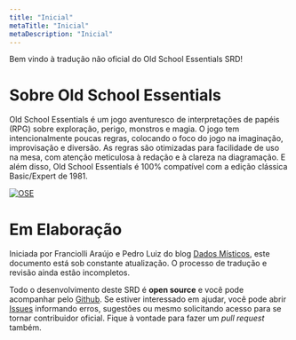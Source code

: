 ```yaml
---
title: "Inicial"
metaTitle: "Inicial"
metaDescription: "Inicial"
---
```


Bem vindo à tradução não oficial do Old School Essentials SRD!

# Sobre Old School Essentials
Old School Essentials é um jogo aventuresco de interpretações de papéis (RPG) sobre exploração, perigo, monstros e magia. O jogo tem intencionalmente poucas regras, colocando o foco do jogo na imaginação, improvisação e diversão. As regras são otimizadas para facilidade de uso na mesa, com atenção meticulosa à redação e à clareza na diagramação. E além disso, Old School Essentials é 100% compatível com a edição clássica Basic/Expert de 1981.

[![OSE](https://oldschoolessentials.necroticgnome.com/srd/images/thumb/9/99/Old-School_Essentials_Black_Box_Front_A4_740x.png/300px-Old-School_Essentials_Black_Box_Front_A4_740x.png)](https://necroticgnome.com/collections/old-school-essentials)

# Em Elaboração
Iniciada por Franciolli Araújo e Pedro Luiz do blog [Dados Místicos](https://dadosmisticos.com/), este documento está sob constante atualização. O processo de tradução e revisão ainda estão incompletos.

Todo o desenvolvimento deste SRD é **open source** e você pode acompanhar pelo [Github](https://github.com/pedroleone/osr-srd). Se estiver interessado em ajudar, você pode abrir [Issues](https://github.com/pedroleone/osr-srd/issues) informando erros, sugestões ou mesmo solicitando acesso para se tornar contribuidor oficial. Fique à vontade para fazer um *pull request* também.
